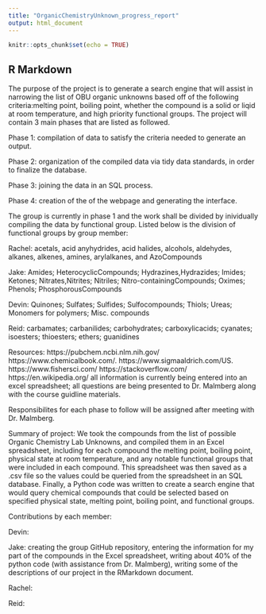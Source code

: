 ```yaml
---
title: "OrganicChemistryUnknown_progress_report"
output: html_document
---
```


```r
knitr::opts_chunk$set(echo = TRUE)
```

## R Markdown

The purpose of the project is to generate a search engine that will assist in narrowing the list of OBU organic unknowns based off of the following criteria:melting point, boiling point, whether the compound is a solid or liqid at room temperature, and high priority functional groups. The project will contain 3 main phases that are listed as followed.

Phase 1: compilation of data to satisfy the criteria needed to generate an output.

Phase 2: organization of the compiled data via tidy data standards, in order to finalize the database.

Phase 3: joining the data in an SQL process.

Phase 4: creation of the of the webpage and generating the interface.

The group is currently in phase 1 and the work shall be divided by inividually compiling the data by functional group. Listed below is the division of functional groups by group member:

Rachel: acetals, acid anyhydrides, acid halides, alcohols, aldehydes, alkanes, alkenes, amines, arylalkanes, and AzoCompounds

Jake: Amides; HeterocyclicCompounds; Hydrazines,Hydrazides; Imides; Ketones; Nitrates,Nitrites; Nitriles; Nitro-containingCompounds; Oximes; Phenols; PhosphorousCompounds


Devin: Quinones; Sulfates; Sulfides; Sulfocompounds; Thiols; Ureas; Monomers for polymers; Misc. compounds



Reid: carbamates; carbanilides; carbohydrates; carboxylicacids; cyanates; isoesters; thioesters; ethers; guanidines

Resources:
https://pubchem.ncbi.nlm.nih.gov/
https://www.chemicalbook.com/.
https://www.sigmaaldrich.com/US.
https://www.fishersci.com/ 
https://stackoverflow.com/
https://en.wikipedia.org/
all information is currently being entered into an excel spreadsheet; all questions are being presented to Dr. Malmberg along with the course guidline materials.

Responsibilites for each phase to follow will be assigned after meeting with Dr. Malmberg.



Summary of project:
  We took the compounds from the list of possible Organic Chemistry Lab Unknowns, and compiled them in an Excel spreadsheet, including for each compound the melting point, boiling point, physical state at room temperature, and any notable functional groups that were included in each compound. This spreadsheet was then saved as a .csv file so the values could be queried from the spreadsheet in an SQL database. Finally, a Python code was written to create a search engine that would query chemical compounds that could be selected based on specified physical state, melting point, boiling point, and functional groups.
  

Contributions by each member:

Devin:

Jake: creating the group GitHub repository, entering the information for my part of the compounds in the Excel spreadsheet, writing about 40% of the python code (with assistance from Dr. Malmberg), writing some of the descriptions of our project in the RMarkdown document.

Rachel:

Reid:
